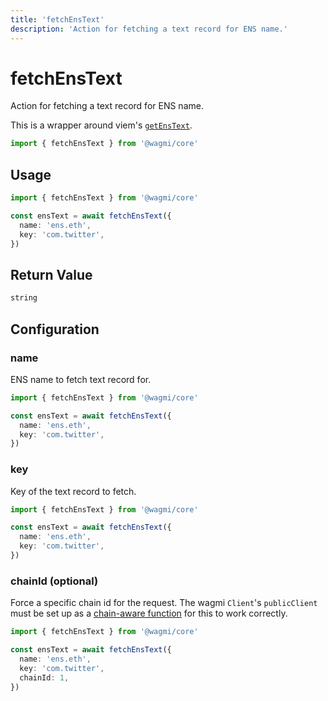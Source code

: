 ```yaml
---
title: 'fetchEnsText'
description: 'Action for fetching a text record for ENS name.'
---
```


# fetchEnsText

Action for fetching a text record for ENS name.

This is a wrapper around viem's [`getEnsText`](https://viem.sh/docs/ens/actions/getEnsText.html).

```ts
import { fetchEnsText } from '@wagmi/core'
```

## Usage

```ts
import { fetchEnsText } from '@wagmi/core'

const ensText = await fetchEnsText({
  name: 'ens.eth',
  key: 'com.twitter',
})
```

## Return Value

```ts
string
```

## Configuration

### name

ENS name to fetch text record for.

```ts {4}
import { fetchEnsText } from '@wagmi/core'

const ensText = await fetchEnsText({
  name: 'ens.eth',
  key: 'com.twitter',
})
```

### key

Key of the text record to fetch.

```ts {5}
import { fetchEnsText } from '@wagmi/core'

const ensText = await fetchEnsText({
  name: 'ens.eth',
  key: 'com.twitter',
})
```

### chainId (optional)

Force a specific chain id for the request. The wagmi `Client`'s `publicClient` must be set up as a [chain-aware function](/core/config#publicclient-optional) for this to work correctly.

```ts {6}
import { fetchEnsText } from '@wagmi/core'

const ensText = await fetchEnsText({
  name: 'ens.eth',
  key: 'com.twitter',
  chainId: 1,
})
```
